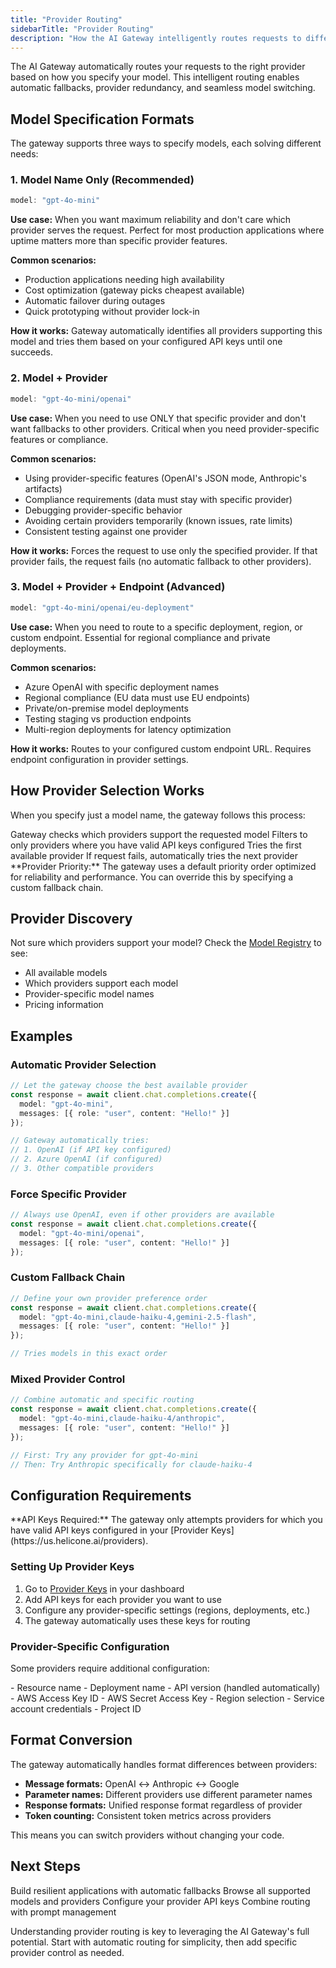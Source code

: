 ```yaml
---
title: "Provider Routing"
sidebarTitle: "Provider Routing"
description: "How the AI Gateway intelligently routes requests to different providers"
---
```


The AI Gateway automatically routes your requests to the right provider based on how you specify your model. This intelligent routing enables automatic fallbacks, provider redundancy, and seamless model switching.

## Model Specification Formats

The gateway supports three ways to specify models, each solving different needs:

### 1. Model Name Only (Recommended)

```typescript
model: "gpt-4o-mini"
```

**Use case:** When you want maximum reliability and don't care which provider serves the request. Perfect for most production applications where uptime matters more than specific provider features.

**Common scenarios:**
- Production applications needing high availability
- Cost optimization (gateway picks cheapest available)
- Automatic failover during outages
- Quick prototyping without provider lock-in

**How it works:** Gateway automatically identifies all providers supporting this model and tries them based on your configured API keys until one succeeds.

### 2. Model + Provider

```typescript
model: "gpt-4o-mini/openai"
```

**Use case:** When you need to use ONLY that specific provider and don't want fallbacks to other providers. Critical when you need provider-specific features or compliance.

**Common scenarios:**
- Using provider-specific features (OpenAI's JSON mode, Anthropic's artifacts)
- Compliance requirements (data must stay with specific provider)
- Debugging provider-specific behavior
- Avoiding certain providers temporarily (known issues, rate limits)
- Consistent testing against one provider

**How it works:** Forces the request to use only the specified provider. If that provider fails, the request fails (no automatic fallback to other providers).

### 3. Model + Provider + Endpoint (Advanced)

```typescript
model: "gpt-4o-mini/openai/eu-deployment"
```

**Use case:** When you need to route to a specific deployment, region, or custom endpoint. Essential for regional compliance and private deployments.

**Common scenarios:**
- Azure OpenAI with specific deployment names
- Regional compliance (EU data must use EU endpoints)
- Private/on-premise model deployments
- Testing staging vs production endpoints
- Multi-region deployments for latency optimization

**How it works:** Routes to your configured custom endpoint URL. Requires endpoint configuration in provider settings.

## How Provider Selection Works

When you specify just a model name, the gateway follows this process:

<Steps>
<Step title="Identify Compatible Providers">
  Gateway checks which providers support the requested model
</Step>
<Step title="Check API Keys">
  Filters to only providers where you have valid API keys configured
</Step>
<Step title="Attempt Request">
  Tries the first available provider
</Step>
<Step title="Handle Failures">
  If request fails, automatically tries the next provider
</Step>
</Steps>

<Info>
**Provider Priority:** The gateway uses a default priority order optimized for reliability and performance. You can override this by specifying a custom fallback chain.
</Info>

## Provider Discovery

Not sure which providers support your model? Check the [Model Registry](https://helicone.ai/models) to see:
- All available models
- Which providers support each model
- Provider-specific model names
- Pricing information

## Examples

### Automatic Provider Selection

```typescript
// Let the gateway choose the best available provider
const response = await client.chat.completions.create({
  model: "gpt-4o-mini",
  messages: [{ role: "user", content: "Hello!" }]
});

// Gateway automatically tries:
// 1. OpenAI (if API key configured)
// 2. Azure OpenAI (if configured)
// 3. Other compatible providers
```

### Force Specific Provider

```typescript
// Always use OpenAI, even if other providers are available
const response = await client.chat.completions.create({
  model: "gpt-4o-mini/openai",
  messages: [{ role: "user", content: "Hello!" }]
});
```

### Custom Fallback Chain

```typescript
// Define your own provider preference order
const response = await client.chat.completions.create({
  model: "gpt-4o-mini,claude-haiku-4,gemini-2.5-flash",
  messages: [{ role: "user", content: "Hello!" }]
});

// Tries models in this exact order
```

### Mixed Provider Control

```typescript
// Combine automatic and specific routing
const response = await client.chat.completions.create({
  model: "gpt-4o-mini,claude-haiku-4/anthropic",
  messages: [{ role: "user", content: "Hello!" }]
});

// First: Try any provider for gpt-4o-mini
// Then: Try Anthropic specifically for claude-haiku-4
```

## Configuration Requirements

<Warning>
**API Keys Required:** The gateway only attempts providers for which you have valid API keys configured in your [Provider Keys](https://us.helicone.ai/providers).
</Warning>

### Setting Up Provider Keys

1. Go to [Provider Keys](https://us.helicone.ai/providers) in your dashboard
2. Add API keys for each provider you want to use
3. Configure any provider-specific settings (regions, deployments, etc.)
4. The gateway automatically uses these keys for routing

### Provider-Specific Configuration

Some providers require additional configuration:

<AccordionGroup>
<Accordion title="Azure OpenAI">
- Resource name
- Deployment name
- API version (handled automatically)
</Accordion>
<Accordion title="AWS Bedrock">
- AWS Access Key ID
- AWS Secret Access Key
- Region selection
</Accordion>
<Accordion title="Google Vertex AI">
- Service account credentials
- Project ID
</Accordion>
</AccordionGroup>

## Format Conversion

The gateway automatically handles format differences between providers:

- **Message formats:** OpenAI ↔ Anthropic ↔ Google
- **Parameter names:** Different providers use different parameter names
- **Response formats:** Unified response format regardless of provider
- **Token counting:** Consistent token metrics across providers

This means you can switch providers without changing your code.

## Next Steps

<CardGroup cols={2}>
<Card title="Model Fallbacks" icon="shield" href="/gateway/fallbacks">
  Build resilient applications with automatic fallbacks
</Card>
<Card title="Model Registry" icon="list" href="https://helicone.ai/models">
  Browse all supported models and providers
</Card>
<Card title="Provider Keys" icon="key" href="https://us.helicone.ai/providers">
  Configure your provider API keys
</Card>
<Card title="Prompt Integration" icon="wand-magic-sparkles" href="/gateway/prompt-integration">
  Combine routing with prompt management
</Card>
</CardGroup>

Understanding provider routing is key to leveraging the AI Gateway's full potential. Start with automatic routing for simplicity, then add specific provider control as needed.